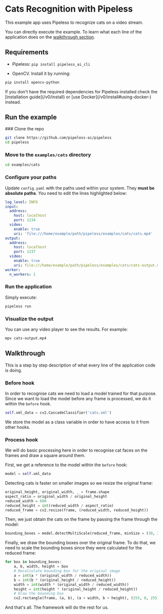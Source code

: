 # Cats Recognition with Pipeless

This example app uses Pipeless to recognize cats on a video stream.

You can directly execute the example. To learn what each line of the application does on the [walkthrough section](#walkthrough).


## Requirements

* Pipeless: `pip install pipeless_ai_cli`

* OpenCV. Install it by running:

```bash copy
pip install opencv-python
```

<Callout>
    If you don't have the required dependencies for Pipeless installed check the [installation guide](/v0/install) or [use Docker](/v0/install#using-docker-) instead.
</Callout>

## Run the example

<Steps>
### Clone the repo

```bash copy
git clone https://github.com/pipeless-ai/pipeless
cd pipeless
```

### Move to the `examples/cats` directory

``` bash copy
cd examples/cats
```

### Configure your paths

Update `config.yaml` with the paths used within your system. They **must be absolute paths**. You need to edit the lines highlighted below:

```yaml {8,15}filename="config.yaml"
log_level: INFO
input:
  address:
    host: localhost
    port: 1234
  video:
    enable: true
    uri: 'file:///home/example/path/pipeless/examples/cats/cats.mp4'
output:
  address:
    host: localhost
    port: 1237
  video:
    enable: true
    uri: file:///home/example/path/pipeless/examples/cats/cats-output.mp4
worker:
  n_workers: 1
```

### Run the application

Simply execute:

```bash copy
pipeless run
```

### Visualize the output

You can use any video player to see the results. For example:

```bash copy
mpv cats-output.mp4
```

</Steps>

## Walkthrough

This is a step by step description of what every line of the application code is doing.

### Before hook

In order to recognise cats we need to load a model trained for that purpose.
Since we want to load the model before any frame is processed, we do it within the `before` hook.

```python copy
self.xml_data = cv2.CascadeClassifier('cats.xml')
```

We store the model as a class variable in order to have access to it from other hooks.

### Process hook

We will do basic processing here in order to recognise cat faces on the frames and draw a square around them.

First, we get a reference to the model within the `before` hook:

```python copy
model = self.xml_data
```

Detecting cats is faster on smaller images so we resize the original frame:

```python copy
original_height, original_width, _ = frame.shape
aspect_ratio = original_width / original_height
reduced_width = 600
reduced_height = int(reduced_width / aspect_ratio)
reduced_frame = cv2.resize(frame, (reduced_width, reduced_height))
```

Then, we just obtain the cats on the frame by passing the frame through the model:

```python copy
bounding_boxes = model.detectMultiScale(reduced_frame, minSize = (30, 30))
```

Finally, we draw the bounding boxes over the original frame. To do that, we need to scale the bounding boxes since they were calculated for the reduced frame:

```python copy
for box in bounding_boxes:
    a, b, width, height = box
    # Recalculate bounding box for the original image
    a = int(a * (original_width / reduced_width))
    b = int(b * (original_height / reduced_height))
    width = int(width * (original_width / reduced_width))
    height = int(height * (original_height / reduced_height))
    # Draw the bounding box
    cv2.rectangle(frame, (a, b), (a + width, b + height), (255, 0, 255), 2)
```

And that's all. The framework will do the rest for us.
